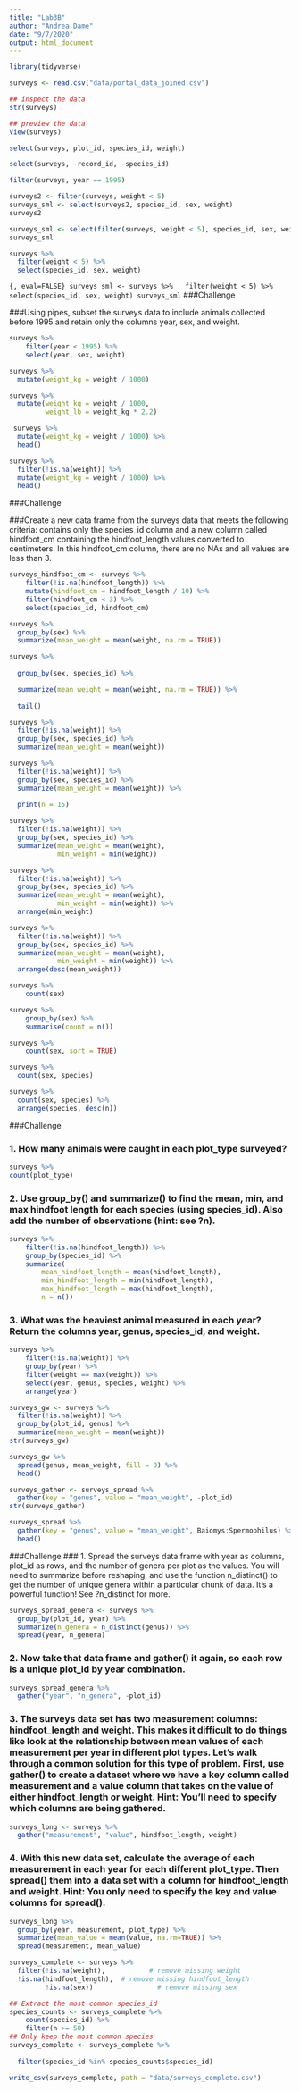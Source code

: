 ```yaml
---
title: "Lab3B"
author: "Andrea Dame"
date: "9/7/2020"
output: html_document
---
```



```r
library(tidyverse)
```

```r
surveys <- read.csv("data/portal_data_joined.csv")
```

```r
## inspect the data
str(surveys)
```

```r
## preview the data
View(surveys)
```

```r
select(surveys, plot_id, species_id, weight)
```
 
```r
select(surveys, -record_id, -species_id)
```
 
```r
filter(surveys, year == 1995)
```

```r
surveys2 <- filter(surveys, weight < 5)
surveys_sml <- select(surveys2, species_id, sex, weight)
surveys2
```
 
```r
surveys_sml <- select(filter(surveys, weight < 5), species_id, sex, weight)
surveys_sml
```

```r
surveys %>%
  filter(weight < 5) %>%
  select(species_id, sex, weight)
```

```{, eval=FALSE}
surveys_sml <- surveys %>%
  filter(weight < 5) %>%
  select(species_id, sex, weight)
surveys_sml
```
###Challenge 
 
###Using pipes, subset the surveys data to include animals collected before 1995 and retain only the columns year, sex, and weight.
 
```r
surveys %>%
    filter(year < 1995) %>%
    select(year, sex, weight)
```
 
```r
surveys %>%
  mutate(weight_kg = weight / 1000)
```

```r
surveys %>%
  mutate(weight_kg = weight / 1000,
         weight_lb = weight_kg * 2.2)
```
 
```r
 surveys %>%
  mutate(weight_kg = weight / 1000) %>%
  head()
```

```r
surveys %>%
  filter(!is.na(weight)) %>%
  mutate(weight_kg = weight / 1000) %>%
  head()
```
###Challenge 

###Create a new data frame from the surveys data that meets the following criteria: contains only the species_id column and a new column called hindfoot_cm containing the hindfoot_length values converted to centimeters. In this hindfoot_cm column, there are no NAs and all values are less than 3.

```r
surveys_hindfoot_cm <- surveys %>%
    filter(!is.na(hindfoot_length)) %>%
    mutate(hindfoot_cm = hindfoot_length / 10) %>%
    filter(hindfoot_cm < 3) %>%
    select(species_id, hindfoot_cm)
```
 
```r
surveys %>%
  group_by(sex) %>%
  summarize(mean_weight = mean(weight, na.rm = TRUE))
```
 
```r
surveys %>%
 
  group_by(sex, species_id) %>%

  summarize(mean_weight = mean(weight, na.rm = TRUE)) %>% 
 
  tail()
```
 
```r
surveys %>%
  filter(!is.na(weight)) %>%
  group_by(sex, species_id) %>%
  summarize(mean_weight = mean(weight))
```
 
```r
surveys %>%
  filter(!is.na(weight)) %>%
  group_by(sex, species_id) %>%
  summarize(mean_weight = mean(weight)) %>%
 
  print(n = 15)
```
 
```r
surveys %>%
  filter(!is.na(weight)) %>%
  group_by(sex, species_id) %>%
  summarize(mean_weight = mean(weight),
            min_weight = min(weight))
```

```r
surveys %>%
  filter(!is.na(weight)) %>%
  group_by(sex, species_id) %>%
  summarize(mean_weight = mean(weight),
            min_weight = min(weight)) %>%
  arrange(min_weight)
```

```r
surveys %>%
  filter(!is.na(weight)) %>%
  group_by(sex, species_id) %>%
  summarize(mean_weight = mean(weight),
            min_weight = min(weight)) %>%
  arrange(desc(mean_weight))
```

```r
surveys %>%
    count(sex)
```

```r
surveys %>%
    group_by(sex) %>%
    summarise(count = n())
```

```r
surveys %>%
    count(sex, sort = TRUE) 
```

```r
surveys %>%
  count(sex, species)
```

```r
surveys %>%
  count(sex, species) %>%
  arrange(species, desc(n))
```

###Challenge 

### 1. How many animals were caught in each plot_type surveyed?

```r
surveys %>%
count(plot_type) 
```

### 2. Use group_by() and summarize() to find the mean, min, and max hindfoot length for each species (using species_id). Also add the number of observations (hint: see ?n).

```r
surveys %>%
    filter(!is.na(hindfoot_length)) %>%
    group_by(species_id) %>%
    summarize(
        mean_hindfoot_length = mean(hindfoot_length),
        min_hindfoot_length = min(hindfoot_length),
        max_hindfoot_length = max(hindfoot_length),
        n = n())
```

### 3. What was the heaviest animal measured in each year? Return the columns year, genus, species_id, and weight.

```r
surveys %>%
    filter(!is.na(weight)) %>%
    group_by(year) %>%
    filter(weight == max(weight)) %>%
    select(year, genus, species, weight) %>%
    arrange(year)
```
 
```r
surveys_gw <- surveys %>%
  filter(!is.na(weight)) %>%
  group_by(plot_id, genus) %>%
  summarize(mean_weight = mean(weight))
str(surveys_gw)
```

```r
surveys_gw %>%
  spread(genus, mean_weight, fill = 0) %>%
  head()
```

```r
surveys_gather <- surveys_spread %>%
  gather(key = "genus", value = "mean_weight", -plot_id)
str(surveys_gather)
```

 
```r
surveys_spread %>%
  gather(key = "genus", value = "mean_weight", Baiomys:Spermophilus) %>%
  head()
```
###Challenge
### 1. Spread the surveys data frame with year as columns, plot_id as rows, and the number of genera per plot as the values. You will need to summarize before reshaping, and use the function n_distinct() to get the number of unique genera within a particular chunk of data. It’s a powerful function! See ?n_distinct for more.

```r
surveys_spread_genera <- surveys %>%
  group_by(plot_id, year) %>%
  summarize(n_genera = n_distinct(genus)) %>%
  spread(year, n_genera)
```

### 2. Now take that data frame and gather() it again, so each row is a unique plot_id by year combination.

```r
surveys_spread_genera %>%
  gather("year", "n_genera", -plot_id)
```

### 3. The surveys data set has two measurement columns: hindfoot_length and weight. This makes it difficult to do things like look at the relationship between mean values of each measurement per year in different plot types. Let’s walk through a common solution for this type of problem. First, use gather() to create a dataset where we have a key column called measurement and a value column that takes on the value of either hindfoot_length or weight. Hint: You’ll need to specify which columns are being gathered.

```r
surveys_long <- surveys %>%
  gather("measurement", "value", hindfoot_length, weight)
```
 
### 4. With this new data set, calculate the average of each measurement in each year for each different plot_type. Then spread() them into a data set with a column for hindfoot_length and weight. Hint: You only need to specify the key and value columns for spread().

```r
surveys_long %>%
  group_by(year, measurement, plot_type) %>%
  summarize(mean_value = mean(value, na.rm=TRUE)) %>%
  spread(measurement, mean_value)
```

 
```r
surveys_complete <- surveys %>%
  filter(!is.na(weight),           # remove missing weight
  !is.na(hindfoot_length),  # remove missing hindfoot_length
         !is.na(sex))                # remove missing sex
```
 
```r
## Extract the most common species_id
species_counts <- surveys_complete %>%
    count(species_id) %>% 
    filter(n >= 50)
## Only keep the most common species
surveys_complete <- surveys_complete %>%
 
  filter(species_id %in% species_counts$species_id)
```

 
```r
write_csv(surveys_complete, path = "data/surveys_complete.csv")
```